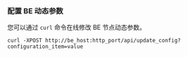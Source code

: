 ### 配置 BE 动态参数

您可以通过 `curl` 命令在线修改 BE 节点动态参数。

```shell
curl -XPOST http://be_host:http_port/api/update_config?configuration_item=value
```
